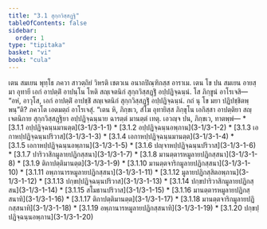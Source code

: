 ```yaml
---
title: "3.1 สุกฺกวิสฺสฏฺฐิ"
tableOfContents: false
sidebar:
  order: 1
type: "tipitaka"
basket: "vi"
book: "cula"
---
```



<DynamicBreadcrumb />

<Division number="97" book="cula">

<Paragraph number="498" book="cula">
เตน สมเยน พุทฺโธ ภควา สาวตฺถิยํ วิหรติ เชตวเน อนาถปิณฺฑิกสฺส อาราเม. เตน โข ปน สมเยน อายสฺมา อุทายี เอกํ อาปตฺติํ อาปนฺโน โหติ สญฺเจตนิกํ สุกฺกวิสฺสฏฺฐิํ อปฺปฏิจฺฉนฺนํ. โส ภิกฺขูนํ อาโรเจสิ—  “อหํ, อาวุโส, เอกํ อาปตฺติํ อาปชฺชิํ สญฺเจตนิกํ สุกฺกวิสฺสฏฺฐิํ อปฺปฏิจฺฉนฺนํ. กถํ นุ โข มยา ปฏิปชฺชิตพฺพนฺ”ติ? ภควโต เอตมตฺถํ อาโรเจสุํ. “เตน หิ, ภิกฺขเว, สํโฆ อุทายิสฺส ภิกฺขุโน เอกิสฺสา อาปตฺติยา สญฺเจตนิกาย สุกฺกวิสฺสฏฺฐิยา อปฺปฏิจฺฉนฺนาย ฉารตฺตํ มานตฺตํ เทตุ. เอวญฺจ ปน, ภิกฺขเว, ทาตพฺพํ—

</Paragraph>
</Division>

<TableOfContents book="cula" section="3.1">
* [3.1.1 อปฺปฏิจฺฉนฺนมานตฺต](3-1/3-1-1)
* [3.1.2 อปฺปฏิจฺฉนฺนอพฺภาน](3-1/3-1-2)
* [3.1.3 เอกาหปฺปฏิจฺฉนฺนปริวาส](3-1/3-1-3)
* [3.1.4 เอกาหปฺปฏิจฺฉนฺนมานตฺต](3-1/3-1-4)
* [3.1.5 เอกาหปฺปฏิจฺฉนฺนอพฺภาน](3-1/3-1-5)
* [3.1.6 ปญฺจาหปฺปฏิจฺฉนฺนปริวาส](3-1/3-1-6)
* [3.1.7 ปาริวาสิกมูลายปฏิกสฺสนา](3-1/3-1-7)
* [3.1.8 มานตฺตารหมูลายปฏิกสฺสนา](3-1/3-1-8)
* [3.1.9 ติกาปตฺติมานตฺต](3-1/3-1-9)
* [3.1.10 มานตฺตจาริกมูลายปฏิกสฺสนา](3-1/3-1-10)
* [3.1.11 อพฺภานารหมูลายปฏิกสฺสนา](3-1/3-1-11)
* [3.1.12 มูลายปฏิกสฺสิตอพฺภาน](3-1/3-1-12)
* [3.1.13 ปกฺขปฺปฏิจฺฉนฺนปริวาส](3-1/3-1-13)
* [3.1.14 ปกฺขปาริวาสิกมูลายปฏิกสฺสน](3-1/3-1-14)
* [3.1.15 สโมธานปริวาส](3-1/3-1-15)
* [3.1.16 มานตฺตารหมูลายปฏิกสฺสนาทิ](3-1/3-1-16)
* [3.1.17 ติกาปตฺติมานตฺต](3-1/3-1-17)
* [3.1.18 มานตฺตจาริกมูลายปฏิกสฺสนาทิ](3-1/3-1-18)
* [3.1.19 อพฺภานารหมูลายปฏิกสฺสนาทิ](3-1/3-1-19)
* [3.1.20 ปกฺขปฺปฏิจฺฉนฺนอพฺภาน](3-1/3-1-20)
</TableOfContents>